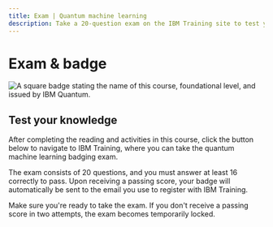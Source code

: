```yaml
---
title: Exam | Quantum machine learning
description: Take a 20-question exam on the IBM Training site to test your quantum machine learning skills and receive a badge through Credly!
---
```


# Exam & badge

![A square badge stating the name of this course, foundational level, and issued by IBM Quantum.](/learning/images/courses/quantum-machine-learning/exam/badge.avif)

## Test your knowledge

After completing the reading and activities in this course, click the button below to navigate to IBM Training, where you can take the quantum machine learning badging exam.

The exam consists of 20 questions, and you must answer at least 16 correctly to pass. Upon receiving a passing score, your badge will automatically be sent to the email you use to register with IBM Training.

Make sure you're ready to take the exam. If you don't receive a passing score in two attempts, the exam becomes temporarily locked.

<LaunchExamButton href="https://learn.ibm.com/course/view.php?id=17760" />